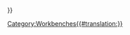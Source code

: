 <languages/>

{{Docnav
|[[Reverse_Engineering_Workbench/pt|Bancada de trabalho Reverse Engineering]]
|[[Sketcher_Workbench/pt|Bancada de trabalho Sketcher]]
|IconL=Workbench_Reverse_Engineering.svg
|IconR=Workbench_Sketcher.svg
}}

<div class="mw-translate-fuzzy">
{{VeryImportantMessage|O Robot Workbench não está em manutenção. Se você tem experiência com o tópico e está interessado em mantê-lo, por favor, declare sua intenção na seção de desenvolvedores no  [https://forum.freecadweb.org/index.php forum FreeCAD].
</div>

A razão pela qual esta bancada de trabalho ainda está no código-fonte mestre é porque esta bancada de trabalho está programada em C++. Se esta bancada de trabalho pudesse ser programada em Python, então ela poderia ser feita em uma  [[external_workbenches/pt|bancada de trabalho externa]] e poderia ser movida para um repositório separado.

<div lang="en" dir="ltr" class="mw-content-ltr">
== Introduction ==
</div>

[[Image:Workbench_Robot.svg|thumb|128px|<span lang="en" dir="ltr" class="mw-content-ltr">Robot workbench icon</span>]]

<div lang="en" dir="ltr" class="mw-content-ltr">
The [[Image:Workbench_Robot.svg|24px]] [[Robot_Workbench|Robot Workbench]] is a tool to simulate a standard [[Robot_6-Axis|6-axis industrial robot]], like [http://kuka.com/ Kuka].
</div>

Você pode fazer as seguintes tarefas:
* Configure um ambiente de simulação com um robô e peças de trabalho;
* Crie e preencha trajetórias de movimentos;
* Decomponha os recursos de uma peça CAD em uma trajetória.
* Simule o movimento de robô e alcance a distância;
* Exporte a trajetória para um arquivo de programa de robô;

<div lang="en" dir="ltr" class="mw-content-ltr">
To get started try the [[Robot_tutorial|Robot tutorial]], and see the programming interface in the [https://github.com/FreeCAD/FreeCAD_sf_master/blob/master/src/Mod/Robot/RobotExample.py RobotExample.py] example file.
</div>

{{TOCright}}
[[Image:Robot_Workbench_example.jpg|500px]]

<div lang="en" dir="ltr" class="mw-content-ltr">
== Tools ==
Here the principal commands you can use to create a robot set-up.
</div> 

<div lang="en" dir="ltr" class="mw-content-ltr">
=== Robots ===
The tools to create and manage the 6-Axis robots
</div>

* [[Image:Robot_CreateRobot.svg|30px]] [[Robot_CreateRobot/pt|Criar um robô]]: Inserir um novo robô na cena.
* [[Image:Robot_Simulate.svg|30px]] [[Robot_Simulate/pt|Simular uma trajetória]]: Abre o diálogo de simulação e te permite simular. 
* [[Image:Robot_Export.svg|30px]] [[Robot_Export/pt|Exportar uma trajetória]]: Exporta um arquivo de programa de robô.
* [[Image:Robot_SetHomePos.svg|30px]] [[Robot_SetHomePos/pt|Definir a posição inicial]]: Define a posição inicial de um robô.
* [[Image:Robot_RestoreHomePos.svg|30px]] [[Robot_RestoreHomePos/pt|Restaurar a posição inicial]]: Move o robô para a sua posição inicial.

<div lang="en" dir="ltr" class="mw-content-ltr">
=== Trajectories ===
Tools to create and manipulate trajectories. There are two kinds, the parametric and non parametric ones.
</div>

==== Trajetórias Não Paramétricas ====
* [[Image:Robot_CreateTrajectory.svg|30px]] [[Robot_CreateTrajectory/pt|Criar trajetória]]: Insere um novo objeto vazio de trajetória na cena.
* [[Image:Robot_SetDefaultOrientation.svg|30px]] [[Robot_SetDefaultOrientation/pt|Definir a configuração padrão]]: Define os pontos de caminho de orientação criados por padrão.
* [[Image:Robot_SetDefaultValues.svg|30px]] [[Robot_SetDefaultValues/pt-br|Definir o parâmetro padrão de velocidade]]: Define os valores padrões para a criação de pontos de caminho.
* [[Image:Robot_InsertWaypoint.svg|30px]] [[Robot_InsertWaypoint/pt|Inserir um ponto de caminho]]: Insere um ponto de caminho a partir da posição atual do robô em uma trajetória.
* [[Image:Robot_InsertWaypointPre.svg|30px]] [[Robot_InsertWaypointPre/pt|Inserir um ponto de caminho pré-selecionado]]: Insere um ponto de caminho a partir da posição atual do mouse em uma trajetória.

==== Trajetórias Paramétricas ====
* [[Image:Robot_Edge2Trac.svg|30px]] [[Robot_Edge2Trac/pt|Criar uma trajetória fora das arestas]]: Insere um novo objeto que decompõe as arestas em uma trajetória.
* [[Image:Robot_TrajectoryDressUp.svg|30px]] [[Robot_TrajectoryDressUp/pt|Vestir uma trajetória]]: Permite que você substitua uma ou mais propriedades de uma trajetória.
* [[Image:Robot_TrajectoryCompound.svg|30px]] [[Robot_TrajectoryCompound/pt|Composto de trajetória]]: Crie um composto a partir de algumas trajetórias únicas.

<span id="Scripting"></span>
==Programação (Scripting)==

Veja o exemplo [[Robot_API_example/pt|Robot API]] para obter uma descrição das funções utilizadas para modelar os deslocamentos de robô.

<div lang="en" dir="ltr" class="mw-content-ltr">
== Tutorials ==
* [[Robot 6-Axis|Robot 6-Axis]]
* [[VRML Preparation for Robot Simulation|VRML Preparation for Robot Simulation]]
</div>


{{Docnav
|[[Reverse_Engineering_Workbench/pt|Bancada de trabalho Reverse Engineering]]
|[[Sketcher_Workbench/pt|Bancada de trabalho Sketcher]]
|IconL=Workbench_Reverse_Engineering.svg
|IconR=Workbench_Sketcher.svg
}}

{{Robot Tools navi{{#translation:}}}}
{{Userdocnavi{{#translation:}}}}
[[Category:Workbenches{{#translation:}}]]